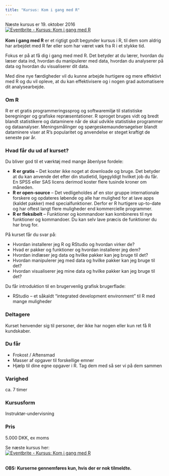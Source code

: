 ```yaml
---
title: "Kursus: Kom i gang med R"
---
```

Næste kursus er 19. oktober 2016 
<br>
<a href="http://www.eventbrite.com/e/kursus-kom-i-gang-med-r-tickets-27549254562?ref=ebtn" target="_blank"><img src="https://www.eventbrite.com/custombutton?eid=27549254562" alt="Eventbrite - Kursus: Kom i gang med R" /></a>
<br><br>
**Kom i gang med R** er et rigtigt godt begynder kursus i R, til dem som aldrig har arbejdet med R før eller som har været væk fra R i et stykke tid.

Fokus er på at få dig i gang med med R. Det betyder at du lærer, hvordan du læser data ind, hvordan du manipulerer med data, hvordan du analyserer på data og hvordan du visualiserer dit data.

Med dine nye færdigheder vil du kunne arbejde hurtigere og mere effektivt med R og du vil opleve, at du kan effektivisere og i nogen grad automatisere dit analysearbejde.

### Om R
R er et gratis programmeringssprog og softwaremiljø til statistiske beregninger og grafiske repræsentationer. R sproget bruges vidt og bredt blandt statistikere og dataminere når de skal udvikle statistiske programmer og dataanalyser. Meningsmålinger og spørgeskemaundersøgelser blandt dataminere viser at R’s popularitet og anvendelse er steget kraftigt de seneste par år.

### Hvad får du ud af kurset?
Du bliver god til et værktøj med mange åbenlyse fordele:

* **R er gratis** – Det koster ikke noget at downloade og bruge. Det betyder at du kan anvende det efter din studietid, ligegyldigt hvilket job du får. En SPSS eller SAS licens derimod koster flere tusinde kroner om måneden.
* **R er open-source** – Det vedligeholdes af en stor gruppe internationale forskere og opdateres løbende og alle har mulighed for at lave apps (kaldet pakker) med specialfunktioner. Derfor er R hurtigere up-to-date og har oftest langt flere muligheder end kommercielle programmer.
* **R er fleksibelt** – Funktioner og kommandoer kan kombineres til nye funktioner og kommandoer. Du kan selv lave præcis de funktioner du har brug for.

På kurset får du svar på:

* Hvordan installerer jeg R og RStudio og hvordan virker de?
* Hvad er pakker og funktioner og hvordan installerer jeg dem?
* Hvordan indlæser jeg data og hvilke pakker kan jeg bruge til det?
* Hvordan manipulerer jeg med data og hvilke pakker kan jeg bruge til det?
* Hvordan visualiserer jeg mine data og hvilke pakker kan jeg bruge til det?

Du får introduktion til en brugervenlig grafisk brugerflade:

* RStudio – et såkaldt “integrated development environment” til R med mange muligheder

### Deltagere
Kurset henvender sig til personer, der ikke har nogen eller kun ret få R kundskaber.

### Du får
* Frokost / Aftensmad     
* Masser af opgaver til forskellige emner     
* Hjælp til dine egne opgaver i R. Tag dem med så ser vi på dem sammen

### Varighed
ca. 7 timer

### Kursusform
Instruktør-undervisning

### Pris
5.000 DKK, ex moms

Se næste kursus her:
<br>
<a href="http://www.eventbrite.com/e/kursus-kom-i-gang-med-r-tickets-27549254562?ref=ebtn" target="_blank"><img src="https://www.eventbrite.com/custombutton?eid=27549254562" alt="Eventbrite - Kursus: Kom i gang med R" /></a>
<br><br>

**OBS: Kurserne gennemføres kun, hvis der er nok tilmeldte.**
